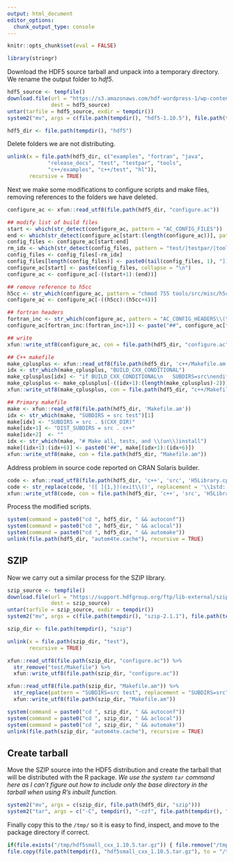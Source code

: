 ```yaml
---
output: html_document
editor_options: 
  chunk_output_type: console
---
```


```r
knitr::opts_chunk$set(eval = FALSE)
```

```r
library(stringr)
```

Download the HDF5 source tarball and unpack into a temporary directory.  We rename the output folder to *hdf5*.

```r
hdf5_source <- tempfile()
download.file(url = "https://s3.amazonaws.com/hdf-wordpress-1/wp-content/uploads/manual/HDF5/HDF5_1_10_5/hdf5-1.10.5.tar.bz2", 
              dest = hdf5_source)
untar(tarfile = hdf5_source, exdir = tempdir())
system2("mv", args = c(file.path(tempdir(), "hdf5-1.10.5"), file.path(tempdir(), "hdf5")))
```


```r
hdf5_dir <- file.path(tempdir(), "hdf5")
```

Delete folders we are not distributing.

```r
unlink(x = file.path(hdf5_dir, c("examples", "fortran", "java", 
             "release_docs", "test", "testpar", "tools", 
             "c++/examples", "c++/test", "hl")),
       recursive = TRUE)
```

Next we make some modifications to configure scripts and make files, removing references to the folders we have deleted.

```r
configure_ac <- xfun::read_utf8(file.path(hdf5_dir, "configure.ac"))

## modify list of build files
start <- which(str_detect(configure_ac, pattern = "AC_CONFIG_FILES"))
end <- which(str_detect(configure_ac[start:(length(configure_ac))], pattern = "\\)$"))[1] + start - 1
config_files <- configure_ac[start:end]
rm_idx <- which(str_detect(config_files, pattern = "test/|testpar/|tools/|examples/|fortran/|java/|h5c++|hl/"))
config_files <- config_files[-rm_idx]
config_files[length(config_files)] <- paste0(tail(config_files, 1), "])")
configure_ac[start] <- paste(config_files, collapse = "\n")
configure_ac <- configure_ac[-((start+1):(end))]

## remove reference to h5cc
h5cc <- str_which(configure_ac, pattern = "chmod 755 tools/src/misc/h5cc")
configure_ac <- configure_ac[-((h5cc):(h5cc+4))]

## fortran headers
fortran_inc <- str_which(configure_ac, pattern = "AC_CONFIG_HEADERS\\(\\[fortran/src/H5config_f\\.inc")
configure_ac[fortran_inc:(fortran_inc+1)] <- paste("##", configure_ac[fortran_inc:(fortran_inc+1)])

## write 
xfun::write_utf8(configure_ac, con = file.path(hdf5_dir, "configure.ac"))

## C++ makefile
make_cplusplus <- xfun::read_utf8(file.path(hdf5_dir, 'c++/Makefile.am'))
idx <- str_which(make_cplusplus, "BUILD_CXX_CONDITIONAL")
make_cplusplus[idx] <- "if BUILD_CXX_CONDITIONAL\n   SUBDIRS=src\nendif\nDIST_SUBDIRS = src"
make_cplusplus <- make_cplusplus[-((idx+1):(length(make_cplusplus)-2))] 
xfun::write_utf8(make_cplusplus, con = file.path(hdf5_dir, "c++/Makefile.am"))

## Primary makefile
make <- xfun::read_utf8(file.path(hdf5_dir, 'Makefile.am'))
idx <- str_which(make, "SUBDIRS = src test")[1]
make[idx] <- "SUBDIRS = src . $(CXX_DIR)"
make[idx+1] <- "DIST_SUBDIRS = src . c++"
make[idx+2]  <- ""
idx <- str_which(make, "# Make all, tests, and \\(un\\)install")
make[(idx+1):(idx+6)] <- paste0("##", make[(idx+1):(idx+6)])
xfun::write_utf8(make, con = file.path(hdf5_dir, "Makefile.am"))
```

Address problem in source code reported on CRAN Solaris builder.

```r
code <- xfun::read_utf8(file.path(hdf5_dir, 'c++', 'src', 'H5Library.cpp'))
code <- str_replace(code, '([ ]{1,})(exit\\()', replacement = '\\1std::\\2' )
xfun::write_utf8(code, con = file.path(hdf5_dir, 'c++', 'src', 'H5Library.cpp'))
```

Process the modified scripts.

```r
system(command = paste0("cd ", hdf5_dir, " && autoconf"))
system(command = paste0("cd ", hdf5_dir, " && aclocal"))
system(command = paste0("cd ", hdf5_dir, " && automake"))
unlink(file.path(hdf5_dir, "autom4te.cache"), recursive = TRUE)
```

## SZIP

Now we carry out a similar process for the SZIP library.

```r
szip_source <- tempfile()
download.file(url = "https://support.hdfgroup.org/ftp/lib-external/szip/2.1.1/src/szip-2.1.1.tar.gz",
              dest = szip_source)
untar(tarfile = szip_source, exdir = tempdir())
system2("mv", args = c(file.path(tempdir(), "szip-2.1.1"), file.path(tempdir(), "szip")))
```

```r
szip_dir <- file.path(tempdir(), "szip")
```

```r
unlink(x = file.path(szip_dir, "test"),
       recursive = TRUE)
```

```r
xfun::read_utf8(file.path(szip_dir, "configure.ac")) %>%
  str_remove("test/Makefile") %>%
  xfun::write_utf8(file.path(szip_dir, "configure.ac"))

xfun::read_utf8(file.path(szip_dir, "Makefile.am")) %>%
  str_replace(pattern = "SUBDIRS=src test", replacement = "SUBDIRS=src") %>%
  xfun::write_utf8(file.path(szip_dir, "Makefile.am"))
```

```r
system(command = paste0("cd ", szip_dir, " && autoconf"))
system(command = paste0("cd ", szip_dir, " && aclocal"))
system(command = paste0("cd ", szip_dir, " && automake"))
unlink(file.path(szip_dir, "autom4te.cache"), recursive = TRUE)
```

## Create tarball

Move the SZIP source into the HDF5 distribution and create the tarball that will be distributed with the R package.  *We use the system `tar` command here as I can't figure out how to include only the base directory in the tarball when using R's inbuilt function.*

```r
system2("mv", args = c(szip_dir, file.path(hdf5_dir, "szip")))
system2("tar", args = c("-C", tempdir(), "-czf", file.path(tempdir(), "hdf5small_cxx_1.10.5.tar.gz"), "hdf5"))
```

Finally copy this to the `/tmp/` so it is easy to find, inspect, and move to the package directory if correct.

```r
if(file.exists("/tmp/hdf5small_cxx_1.10.5.tar.gz")) { file.remove("/tmp/hdf5small_cxx_1.10.5.tar.gz") }
file.copy(file.path(tempdir(), "hdf5small_cxx_1.10.5.tar.gz"), to = "/tmp/")
```


